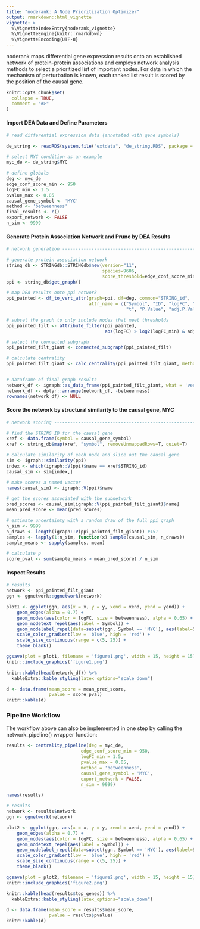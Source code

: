 ```yaml
---
title: "noderank: A Node Prioritization Optimizer"
output: rmarkdown::html_vignette
vignette: >
  %\VignetteIndexEntry{noderank_vignette}
  %\VignetteEngine{knitr::rmarkdown}
  %\VignetteEncoding{UTF-8}
---
```


noderank maps differential gene expression results onto an established network 
of protein-protein associations and employs network analysis methods to select 
a prioritized list of important nodes. For data in which the mechanism of 
perturbation is known, each ranked list result is scored by the position of 
the causal gene. 

```r
knitr::opts_chunk$set(
  collapse = TRUE,
  comment = "#>"
)
```

#### Import DEA Data and Define Parameters

```r

# read differential expression data (annotated with gene symbols)

de_string <- readRDS(system.file("extdata", "de_string.RDS", package = "noderank"))

# select MYC condition as an example
myc_de <- de_string$MYC

# define globals
deg <- myc_de
edge_conf_score_min <- 950
logFC_min <- 1.5
pvalue_max <- 0.05
causal_gene_symbol <- 'MYC'
method <- 'betweenness'
final_results <- c()
export_network <- FALSE
n_sim <- 9999

```

#### Generate Protein Association Network and Prune by DEA Results

```r
# network generation ------------------------------------------------------

# generate protein association network
string_db <- STRINGdb::STRINGdb$new(version="11",
                                    species=9606,
                                    score_threshold=edge_conf_score_min)
ppi <- string_db$get_graph()

# map DEA results onto ppi network
ppi_painted <- df_to_vert_attr(graph=ppi, df=deg, common="STRING_id",
                               attr_name = c("Symbol", "ID", "logFC", "AveExpr",
                                             "t", "P.Value", "adj.P.Val", "B"))

# subset the graph to only include nodes that meet thresholds
ppi_painted_filt <- attribute_filter(ppi_painted,
                                     abs(logFC) > log2(logFC_min) & adj.P.Val < pvalue_max)

# select the connected subgraph
ppi_painted_filt_giant <- connected_subgraph(ppi_painted_filt)

# calculate centrality
ppi_painted_filt_giant <- calc_centrality(ppi_painted_filt_giant, method = method, bt=T, len = -1)


# dataframe of final graph results
network_df <- igraph::as_data_frame(ppi_painted_filt_giant, what = 'vertices')
network_df <- dplyr::arrange(network_df, -betweenness)
rownames(network_df) <- NULL


```

#### Score the network by structural similarity to the causal gene, MYC

```r
# network scoring ---------------------------------------------------------

# find the STRING ID for the causal gene
xref <- data.frame(symbol = causal_gene_symbol)
xref <- string_db$map(xref, "symbol", removeUnmappedRows=T, quiet=T)

# calculate similarity of each node and slice out the causal gene
sim <- igraph::similarity(ppi)
index <- which(igraph::V(ppi)$name == xref$STRING_id)
causal_sim <- sim[index,]

# make scores a named vector
names(causal_sim) <- igraph::V(ppi)$name

# get the scores associated with the subnetwork
pred_scores <- causal_sim[igraph::V(ppi_painted_filt_giant)$name]
mean_pred_score <- mean(pred_scores)

# estimate uncertainty with a random draw of the full ppi graph
n_sim <- 9999
n_draws <- length(igraph::V(ppi_painted_filt_giant)) #151
samples <- lapply(1:n_sim, function(x) sample(causal_sim, n_draws))
sample_means <- sapply(samples, mean)

# calculate p
score_pval <- sum(sample_means > mean_pred_score) / n_sim

```

#### Inspect Results

```r

# results 
network <- ppi_painted_filt_giant
ggn <- ggnetwork::ggnetwork(network)

plot1 <- ggplot(ggn, aes(x = x, y = y, xend = xend, yend = yend)) +
    geom_edges(alpha = 0.7) + 
    geom_nodes(aes(color = logFC, size = betweenness), alpha = 0.65) +
    geom_nodetext_repel(aes(label = Symbol)) + 
    geom_nodelabel_repel(data=subset(ggn, Symbol == 'MYC'), aes(label=Symbol)) +
    scale_color_gradient(low = 'blue', high = 'red') +
    scale_size_continuous(range = c(5, 25)) + 
    theme_blank()

ggsave(plot = plot1, filename = 'figure1.png', width = 15, height = 15)
knitr::include_graphics('figure1.png')

knitr::kable(head(network_df)) %>% 
  kableExtra::kable_styling(latex_options="scale_down")

d <- data.frame(mean_score = mean_pred_score, 
                pvalue = score_pval)
knitr::kable(d) 
```

### Pipeline Workflow

The workflow above can also be implemented in one step by calling the network_pipeline() wrapper function: 

```r

results <- centrality_pipeline(deg = myc_de,
                            edge_conf_score_min = 950,
                            logFC_min = 1.5,
                            pvalue_max = 0.05,
                            method = 'betweenness',
                            causal_gene_symbol = 'MYC',
                            export_network = FALSE,
                            n_sim = 9999)

names(results)

# results 
network <- results$network
ggn <- ggnetwork(network)

plot2 <- ggplot(ggn, aes(x = x, y = y, xend = xend, yend = yend)) +
    geom_edges(alpha = 0.7) + 
    geom_nodes(aes(color = logFC, size = betweenness), alpha = 0.65) +
    geom_nodetext_repel(aes(label = Symbol)) + 
    geom_nodelabel_repel(data=subset(ggn, Symbol == 'MYC'), aes(label=Symbol)) +
    scale_color_gradient(low = 'blue', high = 'red') +
    scale_size_continuous(range = c(5, 25)) + 
    theme_blank()

ggsave(plot = plot2, filename = 'figure2.png', width = 15, height = 15)
knitr::include_graphics('figure2.png')

knitr::kable(head(results$top_genes)) %>% 
  kableExtra::kable_styling(latex_options="scale_down")

d <- data.frame(mean_score = results$mean_score, 
                pvalue = results$pvalue)
knitr::kable(d)




```


